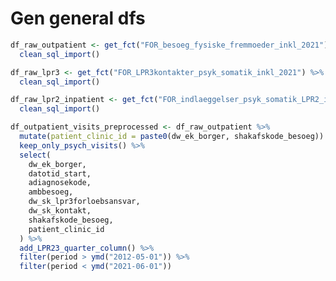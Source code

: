 # Gen general dfs
```r
df_raw_outpatient <- get_fct("FOR_besoeg_fysiske_fremmoeder_inkl_2021") %>%
  clean_sql_import()

df_raw_lpr3 <- get_fct("FOR_LPR3kontakter_psyk_somatik_inkl_2021") %>%
  clean_sql_import()

df_raw_lpr2_inpatient <- get_fct("FOR_indlaeggelser_psyk_somatik_LPR2_inkl_2021") %>%
  clean_sql_import()

df_outpatient_visits_preprocessed <- df_raw_outpatient %>%
  mutate(patient_clinic_id = paste0(dw_ek_borger, shakafskode_besoeg)) %>%
  keep_only_psych_visits() %>%
  select(
    dw_ek_borger,
    datotid_start,
    adiagnosekode,
    ambbesoeg,
    dw_sk_lpr3forloebsansvar,
    dw_sk_kontakt,
    shakafskode_besoeg,
    patient_clinic_id
  ) %>%
  add_LPR23_quarter_column() %>%
  filter(period > ymd("2012-05-01")) %>%
  filter(period < ymd("2021-06-01"))
```

